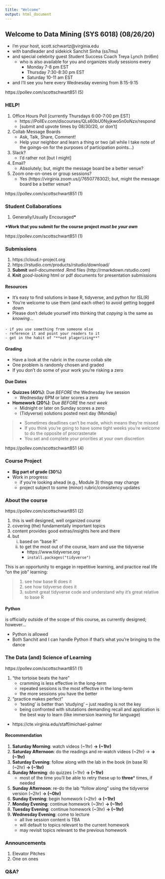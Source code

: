 ```yaml
---
title: "Welcome"
output: html_document
---
```


## Welcome to Data Mining (SYS 6018) (08/26/20)
- I'm your host, scott.schwartz\@virginia.edu
- with bandleader and sidekick Sanchit Sinha (ss7mu)
- and special celebrity guest Student Success Coach Treya Lynch (tnl6m)
    - who is also available for you and organizes study sessions every
        - Monday 7-8 pm EST
        - Thursday 7:30-8:30 pm EST
        - Saturday 10-11 am EST
- and I'll see you here every Wednesday evening from 8:15-9:15

https://pollev.com/scottschwart851 (5)

### HELP!
1. Office Hours Poll [currently Thursdays 6:00-7:00 pm EST]
    - https://PollEv.com/discourses/QLs60bU0Nyjkwo5n0oNzx/respond
    - [submit and upvote times by 08/30/20, or don't]
2. Collab Message Boards
    - Ask, Talk, Share, Comment!
    - Help your neighbor and learn a thing or two (all while I take note of the goings-on for the purposes of participation points...)
3. Slack?
    - I'd rather not [but I might]
4. Email?
    - Absolutely; but, might the message board be a better venue?
5. Zoom one-on-ones or group sessions?
    - Yes (https://virginia.zoom.us/j/7650778302); but, might the message board be a better venue?

https://pollev.com/scottschwart851 (1)

### Student Collaborations

1. Generally/Usually Encouraged**\***

**\*Work that you submit for the course project *must be your own***

https://pollev.com/scottschwart851 (1)

### Submissions

1. https://cloud.r-project.org
2. https://rstudio.com/products/rstudio/download/
3. **Submit** *well-documented* .Rmd files (http://rmarkdown.rstudio.com)
4. **Knit** *good-looking* html or pdf documents for presentation submissions

#### Resources

- It's easy to find solutions in base R, tidyverse, and python for ISL(R)
- You're welcome to use them (and each other) to avoid getting bogged down
- Please don't delude yourself into thinking that *copying* is the same as *knowing*...

#### 
    - if you use something from someone else  
    - reference it and point your readers to it
    - get in the habit of "**not plagerizing**"

#### Grading
- Have a look at the rubric in the course collab site
- One problem is randomly chosen and graded
- If you don't do some of your work you're risking a zero

#### Due Dates
- **Quizzes (40%)**: Due *BEFORE* the Wednesday live session
    - Wednesday 6PM or later scores a zero
- **Homework (20%)**: Due *BEFORE* the *next week*
    - Midnight or later on Sunday scores a zero
    - (Tidyverse) solutions posted next day (Monday)

> - Sometimes deadlines can't be made, which means they're missed  
> - If you think you're going to have some tight weeks you're welcome to do the opposite of procrastenate  
> - You set and complete your priorities at your own discretion   

https://pollev.com/scottschwart851 (4)

### Course Project 

- **Big part of grade (30%)**
- Work in progress:
    - if you're looking ahead (e.g., Module 3) things may change
    - project subject to some (minor) rubric/consistency updates


### About the course

https://pollev.com/scottschwart851 (2)

1. this is well designed, well organized course
2. covering (the) fundamentally important topics
3. content provides good extras/insights here and there
4. but
    i. based on "base R"
    ii. to get the most out of the course, learn and use the tidyverse
        - https://www.tidyverse.org
        - `install.packages("tidyverse")`  
        
This is an opportunity to engage in repetitive learning, and practice real life "on the job" learning:  

> 1. see how base R does it  
> 2. see how tidyverse does it  
> 3. submit great tidyverse code and understand why it's great relative to base R   

#### Python

is officially outside of the scope of this course, as currently designed; however...  

- Python is allowed  
- Both Sanchit and I can handle Python if that's what you're bringing to the dance   


### The Data (and) Science of Learning

https://pollev.com/scottschwart851 (1)

1. "the tortoise beats the hare"
   - cramming is less effective in the long-term 
   - repeated sessions is the most effective in the long-term
   - the more sessions you have the better 
2. "practice makes perfect"
   - 'testing' is better than 'studying' -- just reading is not the key
   - being confronted with situtations demanding recall and application is the best way to learn (like immersion learning for language)
    
 - https://cte.virginia.edu/staff/michael-palmer

#### Recommendation

1. **Saturday Morning**: watch videos (~1hr) **-> (~1hr)**
2. **Saturday Afternoon**: do the readings and re-watch videos (~2hr) -> **-> (~1hr)**
2. **Saturday Evening**: follow along with the lab in the book (in base R) (~2hr) **-> (~1hr)**
3. **Sunday Morning**: do quizzes (~1hr) **-> (~1hr)**
    - most of the time you'll be able to retry these up to **three**\* times, if needed
4. **Sunday Afternoon**: re-do the lab "follow along" using the tidyverse version (~2hr) **-> (~0hr)**
5. **Sunday Evening**: begin homework (~2hr) **-> (~1hr)**
6. **Monday Evening**: continue homework (~3hr) **-> (~1hr)**
7. **Tuesday Evening**: continue homework (~3hr) **-> (~1hr)**
8. **Wednesday Evening**: come to lecture
   - all live session content is TBA
   - will default to topics relevant to the current homework
   - may revisit topics relevant to the previous homework

### Announcements

1. Elevator Pitches
2. One on ones

### Q&A?
